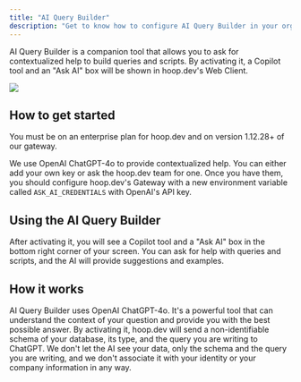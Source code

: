 ```yaml
---
title: "AI Query Builder"
description: "Get to know how to configure AI Query Builder in your organization"
---
```


AI Query Builder is a companion tool that allows you to ask for contextualized help to build queries and scripts. By activating it, a Copilot tool and an "Ask AI" box will be shown in hoop.dev's Web Client.

<Frame>
  <img src="/images/ai-query-builder.png"/>
</Frame>

## How to get started

<Info>
  You must be on an enterprise plan for hoop.dev and on version 1.12.28+ of our gateway.
</Info>

We use OpenAI ChatGPT-4o to provide contextualized help. You can either add your own key or ask the hoop.dev team for one. Once you have them, you should configure hoop.dev's Gateway with a new environment variable called `ASK_AI_CREDENTIALS` with OpenAI's API key.

## Using the AI Query Builder

After activating it, you will see a Copilot tool and a "Ask AI" box in the bottom right corner of your screen. You can ask for help with queries and scripts, and the AI will provide suggestions and examples.

## How it works

AI Query Builder uses OpenAI ChatGPT-4o. It's a powerful tool that can understand the context of your question and provide you with the best possible answer. By activating it, hoop.dev will send a non-identifiable schema of your database, its type, and the query you are writing to ChatGPT. We don't let the AI see your data, only the schema and the query you are writing, and we don't associate it with your identity or your company information in any way.
